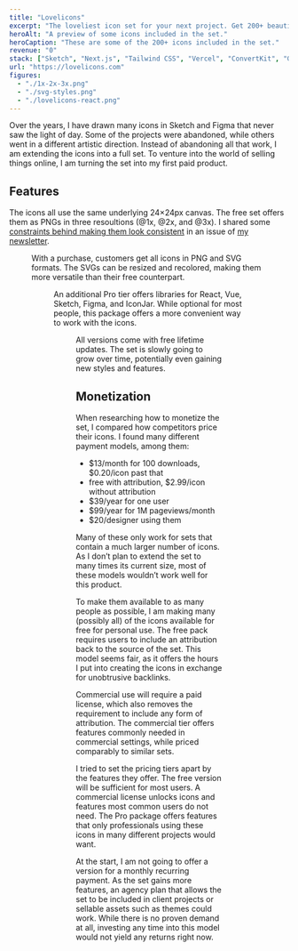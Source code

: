 ```yaml
---
title: "Lovelicons"
excerpt: "The loveliest icon set for your next project. Get 200+ beautiful, high quality icons, free for personal use."
heroAlt: "A preview of some icons included in the set."
heroCaption: "These are some of the 200+ icons included in the set."
revenue: "0"
stack: ["Sketch", "Next.js", "Tailwind CSS", "Vercel", "ConvertKit", "Gumroad"]
url: "https://lovelicons.com"
figures:
  - "./1x-2x-3x.png"
  - "./svg-styles.png"
  - "./lovelicons-react.png"
---
```


Over the years, I have drawn many icons in Sketch and Figma that never saw the light of day. Some of the projects were abandoned, while others went in a different artistic direction. Instead of abandoning all that work, I am extending the icons into a full set. To venture into the world of selling things online, I am turning the set into my first paid product.

## Features

The icons all use the same underlying 24&times;24px canvas. The free set offers them as PNGs in three resoultions (@1x, @2x, and @3x). I shared some [constraints behind making them look consistent](/newsletter/archive/the-constraints-behind-consistent-icons) in an issue of [my newsletter](/newsletter).

<Figure
  alt="The desktop icon at 1x, 2x, and 3x"
  caption="The sizes included in the free version"
  fluid={props.figures['1x-2x-3x']}
/>

With a purchase, customers get all icons in PNG and SVG formats. The SVGs can be resized and recolored, making them more versatile than their free counterpart.

<Figure
  alt="The desktop icon in four different colors"
  caption="Only the SVGs can be colored freely."
  fluid={props.figures['svg-styles']}
/>

An additional Pro tier offers libraries for React, Vue, Sketch, Figma, and IconJar. While optional for most people, this package offers a more convenient way to work with the icons.

<Figure
  alt="An example of how the Lovelicons React library can be used"
  caption="Working with the icons is a lot easier with the libraries."
  fluid={props.figures['lovelicons-react']}
/>

All versions come with free lifetime updates. The set is slowly going to grow over time, potentially even gaining new styles and features.

## Monetization

When researching how to monetize the set, I compared how competitors price their icons. I found many different payment models, among them:

- $13/month for 100 downloads, $0.20/icon past that
- free with attribution, $2.99/icon without attribution
- $39/year for one user
- $99/year for 1M pageviews/month
- $20/designer using them

Many of these only work for sets that contain a much larger number of icons. As I don’t plan to extend the set to many times its current size, most of these models wouldn’t work well for this product.

To make them available to as many people as possible, I am making many (possibly all) of the icons available for free for personal use. The free pack requires users to include an attribution back to the source of the set. This model seems fair, as it offers the hours I put into creating the icons in exchange for unobtrusive backlinks.

Commercial use will require a paid license, which also removes the requirement to include any form of attribution. The commercial tier offers features commonly needed in commercial settings, while priced comparably to similar sets.

I tried to set the pricing tiers apart by the features they offer. The free version will be sufficient for most users. A commercial license unlocks icons and features most common users do not need. The Pro package offers features that only professionals using these icons in many different projects would want.

At the start, I am not going to offer a version for a monthly recurring payment. As the set gains more features, an agency plan that allows the set to be included in client projects or sellable assets such as themes could work. While there is no proven demand at all, investing any time into this model would not yield any returns right now.
